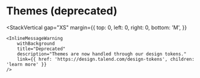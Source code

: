 

<Meta title="[Deprecated]/Themes" />

# Themes (deprecated)

<StackVertical
	gap="XS"
	margin={{
		top: 0,
		left: 0,
		right: 0,
		bottom: 'M',
	}}
>
	<InlineMessageWarning
		withBackground
		title="Deprecated"
		description="Themes are now handled through our design tokens."
		link={{ href: 'https://design.talend.com/design-tokens', children: 'learn more' }}
	/>
</StackVertical>
<Themes themes={[light, dark]} />
